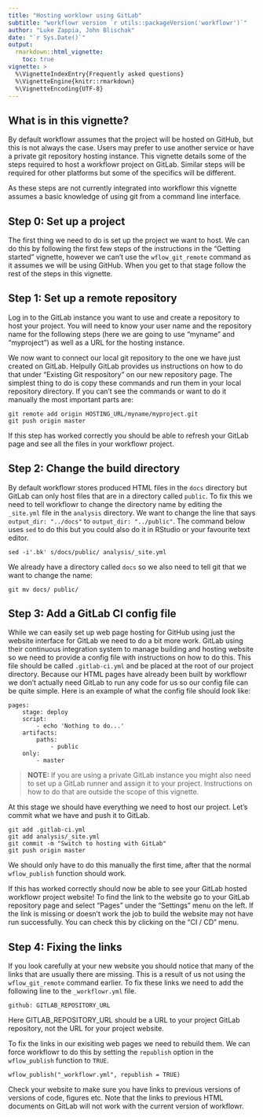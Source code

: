 ```yaml
---
title: "Hosting worklowr using GitLab"
subtitle: "workflowr version `r utils::packageVersion('workflowr')`"
author: "Luke Zappia, John Blischak"
date: "`r Sys.Date()`"
output:
  rmarkdown::html_vignette:
    toc: true
vignette: >
  %\VignetteIndexEntry{Frequently asked questions}
  %\VignetteEngine{knitr::rmarkdown}
  %\VignetteEncoding{UTF-8}
---
```


## What is in this vignette?

By default workflowr assumes that the project will be hosted on GitHub, but this
is not always the case. Users may prefer to use another service or have a
private git repository hosting instance. This vignette details some of the steps
required to host a workflowr project on GitLab. Similar steps will be required
for other platforms but some of the specifics will be different.

As these steps are not currently integrated into workflowr this vignette assumes
a basic knowledge of using git from a command line interface.

## Step 0: Set up a project

The first thing we need to do is set up the project we want to host. We can do
this by following the first few steps of the instructions in the
"Getting started" vignette, however we can't use the `wflow_git_remote`
command as it assumes we will be using GitHub. When you get to that stage follow
the rest of the steps in this vignette.

## Step 1: Set up a remote repository

Log in to the GitLab instance you want to use and create a repository to host
your project. You will need to know your user name and the repository name for
the following steps (here we are going to use "myname" and "myproject") as well
as a URL for the hosting instance.

We now want to connect our local git repository to the one we have just created
on GitLab. Helpully GitLab provides us instructions on how to do that under
"Existing Git respository" on our new repository page. The simplest thing to
do is copy these commands and run them in your local repository directory. If
you can't see the commands or want to do it manually the most important parts
are:

```
git remote add origin HOSTING_URL/myname/myproject.git
git push origin master
```

If this step has worked correctly you should be able to refresh your GitLab
page and see all the files in your workflowr project.

## Step 2: Change the build directory

By default workflowr stores produced HTML files in the `docs` directory but
GitLab can only host files that are in a directory called `public`. To fix this
we need to tell workflowr to change the directory name by editing the
`_site.yml` file in the `analysis` directory. We want to change the line that
says `output_dir: "../docs"` to `output_dir: "../public"`. The command below
uses `sed` to do this but you could also do it in RStudio or your favourite text
editor.

```
sed -i'.bk' s/docs/public/ analysis/_site.yml
```

We already have a directory called `docs` so we also need to tell git that we
want to change the name:

```
git mv docs/ public/
```

## Step 3: Add a GitLab CI config file

While we can easily set up web page hosting for GitHub using just the website
interface for GitLab we need to do a bit more work. GitLab using their
continuous integration system to manage building and hosting website so
we need to provide a config file with instructions on how to do this. This
file should be called `.gitlab-ci.yml` and be placed at the root of our project
directory. Because our HTML pages have already been built by workflowr we don't
actually need GitLab to run any code for us so our config file can be quite
simple. Here is an example of what the config file should look like:

```
pages:
    stage: deploy
    script:
        - echo 'Nothing to do...'
    artifacts:
        paths:
            - public
    only:
        - master
```

> **NOTE:** If you are using a private GitLab instance you might also need to
set up a GitLab runner and assign it to your project. Instructions on how to
do that are outside the scope of this vignette.

At this stage we should have everything we need to host our project. Let's
commit what we have and push it to GitLab.

```
git add .gitlab-ci.yml
git add analysis/_site.yml
git commit -m "Switch to hosting with GitLab"
git push origin master
```

We should only have to do this manually the first time, after that the normal
`wflow_publish` function should work.

If this has worked correctly should now be able to see your GitLab hosted
workflowr project website! To find the link to the website go to your GitLab
repository page and select "Pages" under the "Settings" menu on the left. If
the link is missing or doesn't work the job to build the website may not have
run successfully. You can check this by clicking on the "CI / CD" menu.

## Step 4: Fixing the links

If you look carefully at your new website you should notice that many of the
links that are usually there are missing. This is a result of us not using the
`wflow_git_remote` command earlier. To fix these links we need to add the
following line to the `_workflowr.yml` file.

```
github: GITLAB_REPOSITORY_URL
```

Here GITLAB_REPOSITORY_URL should be a URL to your project GitLab repository,
not the URL for your project website.

To fix the links in our exisiting web pages we need to rebuild them. We can
force workflowr to do this by setting the `republish` option in the 
`wflow_publish` function to `TRUE`.

```
wflow_publish("_workflowr.yml", republish = TRUE)
```

Check your website to make sure you have links to previous versions of versions
of code, figures etc. Note that the links to previous HTML documents on GitLab
will not work with the current version of workflowr.
